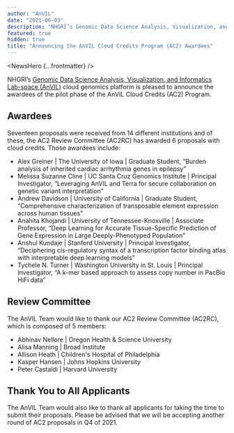 ```yaml
---
author: "AnVIL"
date: "2021-06-03"
description: "NHGRI’s Genomic Data Science Analysis, Visualization, and Informatics Lab-space (AnVIL) cloud genomics platform is pleased to announce the awardees for the AnVIL Cloud Credits Program (AC2)."
featured: true
hidden: true
title: "Announcing the AnVIL Cloud Credits Program (AC2) Awardees"
---
```


<NewsHero {...frontmatter} />

NHGRI’s [Genomic Data Science Analysis, Visualization, and Informatics Lab-space (AnVIL)](https://www.genome.gov/Funded-Programs-Projects/Computational-Genomics-and-Data-Science-Program/Genomic-Analysis-Visualization-Informatics-Lab-space-AnVIL) cloud genomics platform is pleased to announce the awardees of the pilot phase of the AnVIL Cloud Credits (AC2) Program.

## Awardees

Seventeen proposals were received from 14 different institutions and of these, the AC2 Review Committee (AC2RC) has awarded 6 proposals with cloud credits. Those awardees include:

- Alex Greiner | The University of Iowa | Graduate Student, “Burden analysis of inherited cardiac arrhythmia genes in epilepsy”
- Melissa Suzanne Cline | UC Santa Cruz Genomics Institute | Principal Investigator, “Leveraging AnVIL and Terra for secure collaboration on genetic variant interpretation”
- Andrew Davidson | University of California | Graduate Student, “Comprehensive characterization of transposable element expression across human tissues”
- Anahita Khojandi | University of Tennessee-Knoxville | Associate Professor, “Deep Learning for Accurate Tissue-Specific Prediction of Gene Expression in Large Deeply-Phenotyped Population”
- Anshul Kundaje | Stanford University | Principal Investigator, “Deciphering cis-regulatory syntax of a transcription factor binding atlas with interpretable deep learning models”
- Tychele N. Turner | Washington University in St. Louis | Principal Investigator, “A k-mer based approach to assess copy number in PacBio HiFi data”

## Review Committee

The AnVIL Team would like to thank our AC2 Review Committee (AC2RC), which is composed of 5 members:

- Abhinav Nellore | Oregon Health & Science University
- Alisa Manning | Broad Institute
- Allison Heath | Children's Hospital of Philadelphia
- Kasper Hansen | Johns Hopkins University
- Peter Castaldi | Harvard University

## Thank You to All Applicants

The AnVIL Team would also like to thank all applicants for taking the time to submit their proposals. Please be advised that we will be accepting another round of AC2 proposals in Q4 of 2021.
